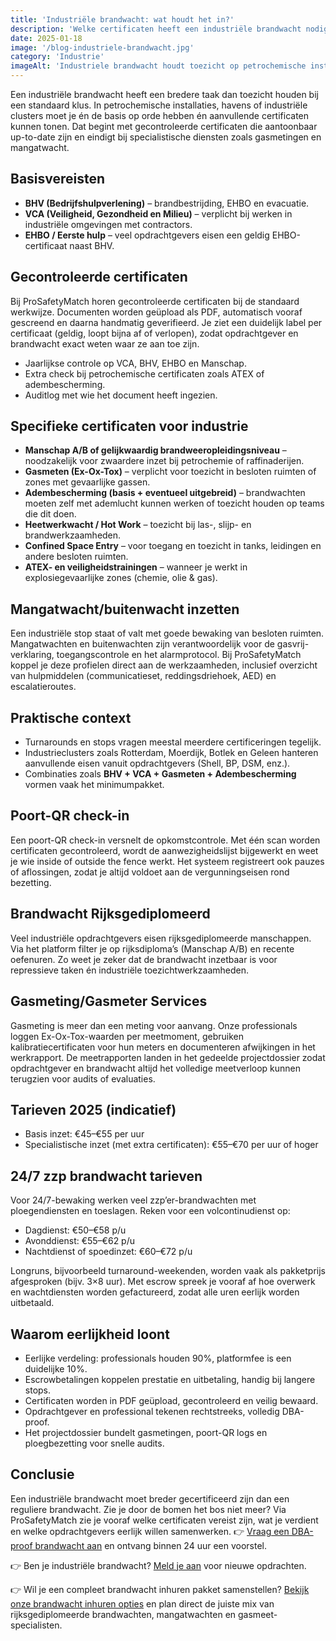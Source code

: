 ```yaml
---
title: 'Industriële brandwacht: wat houdt het in?'
description: 'Welke certificaten heeft een industriële brandwacht nodig? Basisvereisten, petrochemische specialisaties en eerlijke tarieven via ProSafetyMatch.'
date: 2025-01-18
image: '/blog-industriele-brandwacht.jpg'
category: 'Industrie'
imageAlt: 'Industriele brandwacht houdt toezicht op petrochemische installatie bij zonsondergang'
---
```


Een industriële brandwacht heeft een bredere taak dan toezicht houden bij een standaard klus. In petrochemische installaties, havens of industriële clusters moet je én de basis op orde hebben én aanvullende certificaten kunnen tonen. Dat begint met gecontroleerde certificaten die aantoonbaar up-to-date zijn en eindigt bij specialistische diensten zoals gasmetingen en mangatwacht.

## Basisvereisten

- **BHV (Bedrijfshulpverlening)** – brandbestrijding, EHBO en evacuatie.
- **VCA (Veiligheid, Gezondheid en Milieu)** – verplicht bij werken in industriële omgevingen met contractors.
- **EHBO / Eerste hulp** – veel opdrachtgevers eisen een geldig EHBO-certificaat naast BHV.

## Gecontroleerde certificaten

Bij ProSafetyMatch horen gecontroleerde certificaten bij de standaard werkwijze. Documenten worden geüpload als PDF, automatisch vooraf gescreend en daarna handmatig geverifieerd. Je ziet een duidelijk label per certificaat (geldig, loopt bijna af of verlopen), zodat opdrachtgever en brandwacht exact weten waar ze aan toe zijn.

- Jaarlijkse controle op VCA, BHV, EHBO en Manschap.
- Extra check bij petrochemische certificaten zoals ATEX of adembescherming.
- Auditlog met wie het document heeft ingezien.

## Specifieke certificaten voor industrie

- **Manschap A/B of gelijkwaardig brandweeropleidingsniveau** – noodzakelijk voor zwaardere inzet bij petrochemie of raffinaderijen.
- **Gasmeten (Ex-Ox-Tox)** – verplicht voor toezicht in besloten ruimten of zones met gevaarlijke gassen.
- **Adembescherming (basis + eventueel uitgebreid)** – brandwachten moeten zelf met ademlucht kunnen werken of toezicht houden op teams die dit doen.
- **Heetwerkwacht / Hot Work** – toezicht bij las-, slijp- en brandwerkzaamheden.
- **Confined Space Entry** – voor toegang en toezicht in tanks, leidingen en andere besloten ruimten.
- **ATEX- en veiligheidstrainingen** – wanneer je werkt in explosiegevaarlijke zones (chemie, olie & gas).

## Mangatwacht/buitenwacht inzetten

Een industriële stop staat of valt met goede bewaking van besloten ruimten. Mangatwachten en buitenwachten zijn verantwoordelijk voor de gasvrij-verklaring, toegangscontrole en het alarmprotocol. Bij ProSafetyMatch koppel je deze profielen direct aan de werkzaamheden, inclusief overzicht van hulpmiddelen (communicatieset, reddingsdriehoek, AED) en escalatieroutes.

## Praktische context

- Turnarounds en stops vragen meestal meerdere certificeringen tegelijk.
- Industrieclusters zoals Rotterdam, Moerdijk, Botlek en Geleen hanteren aanvullende eisen vanuit opdrachtgevers (Shell, BP, DSM, enz.).
- Combinaties zoals **BHV + VCA + Gasmeten + Adembescherming** vormen vaak het minimumpakket.

## Poort-QR check-in

Een poort-QR check-in versnelt de opkomstcontrole. Met één scan worden certificaten gecontroleerd, wordt de aanwezigheidslijst bijgewerkt en weet je wie inside of outside the fence werkt. Het systeem registreert ook pauzes of aflossingen, zodat je altijd voldoet aan de vergunningseisen rond bezetting.

## Brandwacht Rijksgediplomeerd

Veel industriële opdrachtgevers eisen rijksgediplomeerde manschappen. Via het platform filter je op rijksdiploma’s (Manschap A/B) en recente oefenuren. Zo weet je zeker dat de brandwacht inzetbaar is voor repressieve taken én industriële toezichtwerkzaamheden.

## Gasmeting/Gasmeter Services

Gasmeting is meer dan een meting voor aanvang. Onze professionals loggen Ex-Ox-Tox-waarden per meetmoment, gebruiken kalibratiecertificaten voor hun meters en documenteren afwijkingen in het werkrapport. De meetrapporten landen in het gedeelde projectdossier zodat opdrachtgever en brandwacht altijd het volledige meetverloop kunnen terugzien voor audits of evaluaties.

## Tarieven 2025 (indicatief)

- Basis inzet: €45–€55 per uur
- Specialistische inzet (met extra certificaten): €55–€70 per uur of hoger

## 24/7 zzp brandwacht tarieven

Voor 24/7-bewaking werken veel zzp’er-brandwachten met ploegendiensten en toeslagen. Reken voor een volcontinudienst op:

- Dagdienst: €50–€58 p/u
- Avonddienst: €55–€62 p/u
- Nachtdienst of spoedinzet: €60–€72 p/u

Longruns, bijvoorbeeld turnaround-weekenden, worden vaak als pakketprijs afgesproken (bijv. 3×8 uur). Met escrow spreek je vooraf af hoe overwerk en wachtdiensten worden gefactureerd, zodat alle uren eerlijk worden uitbetaald.

## Waarom eerlijkheid loont

- Eerlijke verdeling: professionals houden 90%, platformfee is een duidelijke 10%.
- Escrowbetalingen koppelen prestatie en uitbetaling, handig bij langere stops.
- Certificaten worden in PDF geüpload, gecontroleerd en veilig bewaard.
- Opdrachtgever en professional tekenen rechtstreeks, volledig DBA-proof.
- Het projectdossier bundelt gasmetingen, poort-QR logs en ploegbezetting voor snelle audits.

## Conclusie

Een industriële brandwacht moet breder gecertificeerd zijn dan een reguliere brandwacht. Zie je door de bomen het bos niet meer? Via ProSafetyMatch zie je vooraf welke certificaten vereist zijn, wat je verdient en welke opdrachtgevers eerlijk willen samenwerken. 👉 [Vraag een DBA-proof brandwacht aan](/opdrachtgevers) en ontvang binnen 24 uur een voorstel.

👉 Ben je industriële brandwacht? [Meld je aan](/zzp/aanmelden) voor nieuwe opdrachten.

👉 Wil je een compleet brandwacht inhuren pakket samenstellen? [Bekijk onze brandwacht inhuren opties](/brandwacht-inhuren) en plan direct de juiste mix van rijksgediplomeerde brandwachten, mangatwachten en gasmeet-specialisten.
